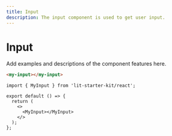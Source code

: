 ```yaml
---
title: Input
description: The input component is used to get user input.
---
```


# Input

Add examples and descriptions of the component features here.

<code-bubble>

```html
<my-input></my-input>
```

```tsx
import { MyInput } from 'lit-starter-kit/react';

export default () => {
  return (
    <>
      <MyInput></MyInput>
    </>
  );
};
```

</code-bubble>
